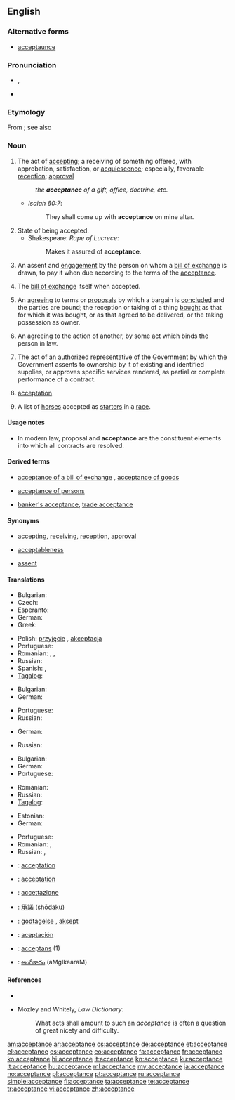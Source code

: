==English==

===Alternative forms===
* [[acceptaunce]] {{qualifier|obsolete}}

===Pronunciation===
* {{IPA|/əkˈsɛp.təns/}}, {{SAMPA|/@k"sEp.t@ns/}}
* {{audio|En-us-acceptance.ogg|Audio (US)}}

===Etymology===
From {{etyl|fro}} {{term|accepter|lang=fro}}; see also {{term|accept}}

===Noun===
{{en-noun}}

# The act of [[accepting]]; a receiving of something offered, with approbation, satisfaction, or [[acquiescence]]; especially, favorable [[reception]]; [[approval]]
#: ''the '''acceptance''' of a gift, office, doctrine, etc.''
#* ''Isaiah 60:7'':
#*: They shall come up with '''acceptance''' on mine altar.
# State of being accepted.
#* Shakespeare: ''Rape of Lucrece'':
#*: Makes it assured of '''acceptance'''.
# {{business|finance}} An assent and [[engagement]] by the person on whom a [[bill of exchange]] is drawn, to pay it when due according to the terms of the [[acceptance]].
# {{business|finance}} The [[bill of exchange]] itself when accepted.
# An [[agreeing]] to terms or [[proposals]] by which a bargain is [[concluded]] and the parties are bound; the reception or taking of a thing [[bought]] as that for which it was bought, or as that agreed to be delivered, or the taking possession as owner.
# {{legal}} An agreeing to the action of another, by some act which binds the person in law.
# {{US|_|Government}} The act of an authorized representative of the Government by which the Government assents to ownership by it of existing and identified supplies, or approves specific services rendered, as partial or complete performance of a contract.
# {{obsolete}} [[acceptation]]
# {{Australia|and|New Zealand|plural}} A list of [[horse]]s accepted as [[starter]]s in a [[race]].

====Usage notes====
* {{sense|legal|An agreeing to the action of another, by some act which binds the person in law}} In modern law, proposal and '''acceptance''' are the constituent elements into which all contracts are resolved.

====Derived terms====
* {{sense|US Government|act of an authorized representative to assent to ownership or approve services rendered}} [[acceptance of a bill of exchange]]<!-- If this meets CFI, move the following synonyms and def to that entry: '''check''', '''draft''', or '''order''', "an engagement to pay it according to the terms. This engagement is usually made by writing the word "accepted" across the face of the bill." -->, [[acceptance of goods]] <!-- If this meets CFI, move the following def to that entry: "under the statute of frauds, is an [[intelligent]] acceptance by a party [[knowing]] the nature of the [[transaction]]." -->
* [[acceptance of persons]] <!-- If this meets CFI, move the following to that entry: "[[partiality]], [[favoritism]]. See under [[accept]]." -->
* {{sense|business, finance}} [[banker's acceptance]], [[trade acceptance]]

====Synonyms====
* {{sense|act of accepting}} [[accepting]], [[receiving]], [[reception]], [[approval]]
* {{sense|State of being accepted}} [[acceptableness]]
* {{sense|commerce|assent and engagement of a bill of exchange}} [[assent]]

====Translations====
{{trans-top|receiving of something offered}}
* Bulgarian: {{t|bg|приемане}}
* Czech: {{t-|cs|přijetí|n}}
* Esperanto: {{t|eo|akceptaĵo}}
* German: {{t+|de|Annahme|f}}
* Greek: {{t|el|αποδοχή|f|sc=Grek}}
{{trans-mid}}
* Polish: [[przyjęcie]] {{n}}, [[akceptacja]] {{f}}
* Portuguese: {{t+|pt|aceitação|f}}
* Romanian: {{t|ro|acceptare|f}}, {{t|ro|acceptanță|f}}, {{t|ro|primire|f}}
* Russian: {{t+|ru|получение|n|tr=polučénie}}
* Spanish: {{t|es|aceptación|f}}, {{t|es|aprobación|f}}
* [[Tagalog]]: {{t|tl|pagtanggap}}
{{trans-bottom}}

{{trans-top|(commerce) An assent and engagement by the person on whom a bill of exchange is drawn}}
* Bulgarian: {{t|bg|акцептиране}}
* German: {{t+|de|Akzeptanz|f}}
{{trans-mid}}
* Portuguese: {{t+|pt|aceite|m}}
* Russian: {{t+|ru|акцепт|m|tr=aktsépt}}
{{trans-bottom}}

{{trans-top|(commerce) The bill itself when accepted.}}
* German: {{t+|de|Vertrag|m}}
{{trans-mid}}
* Russian: {{t+|ru|договор|m|tr=dogovór}}
{{trans-bottom}}

{{trans-top|An agreeing to terms or proposals}}
* Bulgarian: {{t+|bg|съгласие}}
* German: {{t+|de|Akzeptanz|f}}
* Portuguese: {{t+|pt|aceitação|f}}
{{trans-mid}}
* Romanian: {{t|ro|acceptare|f}}
* Russian: {{t+|ru|принятие|n|tr=prinjátie}}
* [[Tagalog]]: {{t|tl|pagsang-ayon}}
{{trans-bottom}}

{{trans-top|(law) An agreeing to the action of another}}
* Estonian: {{t|et|heakskiitmine}}
* German: {{t+|de|Annahme|f}}
{{trans-mid}}
* Portuguese: {{t+|pt|aceitação|f}}
* Romanian: {{t|ro|acceptare}}, {{t|ro|accepție}}
* Russian: {{t+|ru|одобрение|n|tr=odobrénie}}, {{t+|ru|признание|n|tr=priznánie}}
{{trans-bottom}}

{{trans-top|(US Government) The act of an authorized representative of the Government}}
{{trans-mid}}
{{trans-bottom}}

{{trans-top|(obsolete) acceptation}}
{{trans-mid}}
{{trans-bottom}}

{{trans-top|(Australia and New Zealand, plural) A list of horses accepted as starters in a race.}}
{{trans-mid}}
{{trans-bottom}}

{{checktrans-top}}
* {{ttbc|fr}}: [[acceptation]] {{f}}
* {{ttbc|ia}}: [[acceptation]]
* {{ttbc|it}}: [[accettazione]]
* {{ttbc|ja}}: [[承諾]] (shōdaku)
* {{ttbc|no}}: [[godtagelse]] {{c}}, [[aksept]] {{c}}
{{trans-mid}}
* {{ttbc|es}}: [[aceptación]]
* {{ttbc|sv}}: [[acceptans]] (1)
* {{ttbc|te}}: [[అంగీకారం]] (aMgIkaaraM)
{{trans-bottom}}

====References====
* {{R:Webster 1913}}
* {{sense|legal|An agreeing to the action of another, by some act which binds the person in law}} Mozley and Whitely, ''Law Dictionary'':
*: What acts shall amount to such an ''acceptance'' is often a question of great nicety and difficulty.

[[am:acceptance]]
[[ar:acceptance]]
[[cs:acceptance]]
[[de:acceptance]]
[[et:acceptance]]
[[el:acceptance]]
[[es:acceptance]]
[[eo:acceptance]]
[[fa:acceptance]]
[[fr:acceptance]]
[[ko:acceptance]]
[[hi:acceptance]]
[[it:acceptance]]
[[kn:acceptance]]
[[ku:acceptance]]
[[lt:acceptance]]
[[hu:acceptance]]
[[ml:acceptance]]
[[my:acceptance]]
[[ja:acceptance]]
[[no:acceptance]]
[[pl:acceptance]]
[[pt:acceptance]]
[[ru:acceptance]]
[[simple:acceptance]]
[[fi:acceptance]]
[[ta:acceptance]]
[[te:acceptance]]
[[tr:acceptance]]
[[vi:acceptance]]
[[zh:acceptance]]